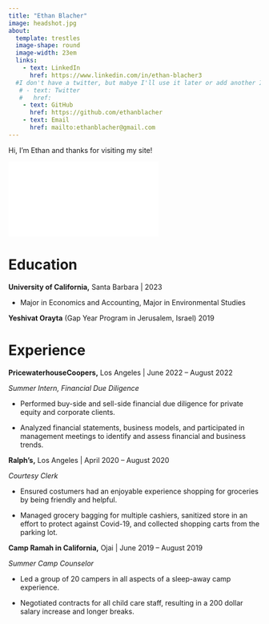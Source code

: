 ```yaml
---
title: "Ethan Blacher"
image: headshot.jpg
about: 
  template: trestles
  image-shape: round
  image-width: 23em
  links:
    - text: LinkedIn
      href: https://www.linkedin.com/in/ethan-blacher3
  #I don't have a twitter, but mabye I'll use it later or add another Icon
   # - text: Twitter
   #   href: 
    - text: GitHub
      href: https://github.com/ethanblacher
    - text: Email
      href: mailto:ethanblacher@gmail.com
---
```


Hi, I'm Ethan and thanks for visiting my site!

![](google6b3a4eb18b97a649%20(2).html)

# **Education**

**University of California,** Santa Barbara \| 2023

-   Major in Economics and Accounting, Major in Environmental Studies

**Yeshivat Orayta** (Gap Year Program in Jerusalem, Israel) 2019

# **Experience**

**PricewaterhouseCoopers,** Los Angeles \| June 2022 -- August 2022

*Summer Intern, Financial Due Diligence*

-   Performed buy-side and sell-side financial due diligence for private equity and corporate clients.

-   Analyzed financial statements, business models, and participated in management meetings to identify and assess financial and business trends.

**Ralph's,** Los Angeles \| April 2020 -- August 2020

*Courtesy Clerk*

-   Ensured costumers had an enjoyable experience shopping for groceries by being friendly and helpful.

-   Managed grocery bagging for multiple cashiers, sanitized store in an effort to protect against Covid-19, and collected shopping carts from the parking lot.

**Camp Ramah in California,** Ojai \| June 2019 -- August 2019

*Summer Camp Counselor*

-   Led a group of 20 campers in all aspects of a sleep-away camp experience.

-   Negotiated contracts for all child care staff, resulting in a 200 dollar salary increase and longer breaks.
